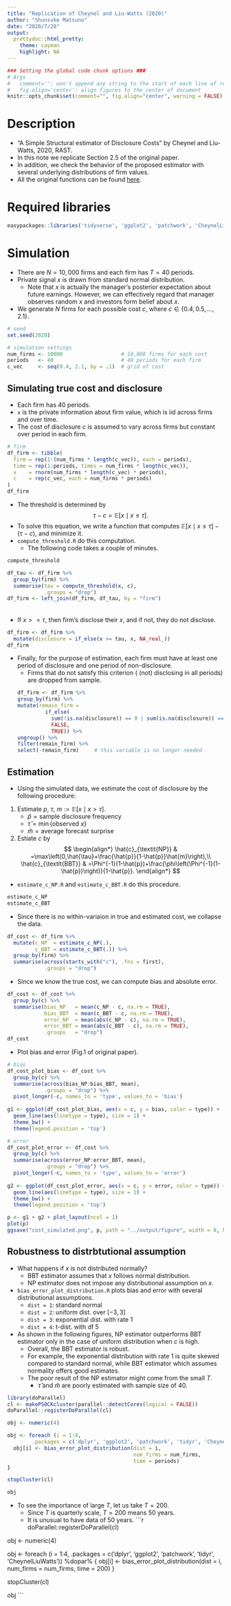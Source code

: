```yaml
---
title: "Replication of Cheynel and Liu-Watts (2020)"
author: "Shunsuke Matsuno"
date: "2020/7/28"
output:
  prettydoc::html_pretty:
    theme: cayman
    highlight: NA
---
```


```r
### Setting the global code chunk options ###
# Args
#   comment='': won't append any string to the start of each line of results
#   fig.align='center': align figures to the center of document
knitr::opts_chunk$set(comment="", fig.align="center", warning = FALSE)
```

# Description
- "A Simple Structural estimator of Disclosure Costs" by Cheynel and Liu-Watts, 2020, RAST.
- In this note we replicate Section 2.5 of the original paper.
- In addition, we check the behavior of the proposed estimator with several underlying distributions of firm values.
- All the original functions can be found [here](https://github.com/ShunsukeMatsuno/DisclosureCost).

# Required libraries
```r
easypackages::libraries('tidyverse', 'ggplot2', 'patchwork', 'CheynelLiuWatts')
```


# Simulation
- There are $N=10,000$ firms and each firm has $T=40$ periods.
- Private signal $x$ is drawn from standard normal distribution.
    - Note that $x$ is actually the manager's posterior expectation about future earnings. However, we can effectively regard that manager observes random $x$ and investors form belief about $x$.
- We generate $N$ firms for each possible cost $c$, where $c \in \{ 0.4, 0.5, \dots, 2.1 \}$. 
    
```r
# seed
set.seed(2020)

# simulation settings
num_firms <- 10000                   # 10,000 firms for each cost
periods   <- 40                      # 40 periods for each firm
c_vec     <- seq(0.4, 2.1, by = .1)  # grid of cost
```

## Simulating true cost and disclosure
- Each firm has 40 periods.
- `x` is the private information about firm value, which is iid across firms and over time.
- The cost of disclosure $c$ is assumed to vary across firms but constant over period in each firm.

```r
# firm
df_firm <- tibble(
  firm = rep(1:(num_firms * length(c_vec)), each = periods),
  time = rep(1:periods, times = num_firms * length(c_vec)),
  x    = rnorm(num_firms * length(c_vec) * periods),
  c    = rep(c_vec, each = num_firms * periods)
)
df_firm
```

- The threshold is determined by
$$
\tau - c = \mathbb{E}[x \mid x \le \tau].
$$
- To solve this equation, we write a function that computes $\mathbb{E}[x \mid x \le \tau] - (\tau - c )$, and minimize it.
- `compute_threshold.R` do this computation.
    - The following code takes a couple of minutes.
    
```r
compute_threshold
```

```r
df_tau <- df_firm %>% 
  group_by(firm) %>% 
  summarise(tau = compute_threshold(x, c),
            .groups = "drop")
df_firm <- left_join(df_firm, df_tau, by = "firm")
```


######

- If $x>=\tau$, then firm's disclose their $x$, and if not, they do not disclose.
```r
df_firm <- df_firm %>% 
  mutate(disclosure = if_else(x >= tau, x, NA_real_))
df_firm
```

- Finally, for the purpose of estimation, each firm must have at least one period of disclosure and one period of non-disclosure.
    - Firms that do not satisfy this criterion ( (not) disclosing in all periods) are dropped from sample.
```r
df_firm <- df_firm %>% 
  group_by(firm) %>% 
  mutate(remain_firm = 
           if_else(
             sum(!is.na(disclosure)) == 0 | sum(is.na(disclosure)) == 0,
             FALSE,
             TRUE)) %>% 
  ungroup() %>% 
  filter(remain_firm) %>% 
  select(-remain_firm)     # this variable is no longer needed
``` 
    
## Estimation
- Using the simulated data, we estimate the cost of disclosure by the following procedure:
1. Estimate $p$, $\tau$, $m := \mathbb{E}[x\mid x>\tau]$.
    - $\hat{p} = \text{sample disclosure frequency}$
    - $\hat{\tau} = \min\{\text{observed } x\}$
    - $\hat{m} = \text{average forecast surprise}$ 
2. Estiate $c$ by
$$
\begin{align*}
\hat{c}_{\textit{NP}} & =\max\left(0,\hat{\tau}+\frac{\hat{p}}{1-\hat{p}}\hat{m}\right),\\
\hat{c}_{\textit{BBT}} & =\Phi^{-1}(1-\hat{p})+\frac{\phi\left(\Phi^{-1}(1-\hat{p})\right)}{1-\hat{p}}.
\end{align*}
$$

- `estimate_c_NP.R` and `estimate_c_BBT.R` do this procedure.
```r
estimate_c_NP
estimate_c_BBT
```

- Since there is no within-variaion in true and estimated cost, we collapse the data.

```r
df_cost <- df_firm %>% 
  mutate(c_NP  = estimate_c_NP(.),
         c_BBT = estimate_c_BBT(.)) %>% 
  group_by(firm) %>% 
  summarise(across(starts_with("c"), .fns = first),
            .groups = "drop")
```

- Since we know the true cost, we can compute bias and absolute error.
```r
df_cost <- df_cost %>% 
  group_by(c) %>% 
  summarise(bias_NP   = mean(c_NP - c, na.rm = TRUE),
            bias_BBT  = mean(c_BBT - c, na.rm = TRUE),
            error_NP  = mean(abs(c_NP - c), na.rm = TRUE),
            error_BBT = mean(abs(c_BBT - c), na.rm = TRUE),
            .groups   = "drop")
df_cost
```

- Plot bias and error (Fig.1 of original paper).
```r
# bias
df_cost_plot_bias <- df_cost %>% 
  group_by(c) %>% 
  summarise(across(bias_NP:bias_BBT, mean),
            .groups = "drop") %>% 
  pivot_longer(-c, names_to = 'type', values_to = 'bias')
  
g1 <- ggplot(df_cost_plot_bias, aes(x = c, y = bias, color = type)) +
  geom_line(aes(linetype = type), size = 1) + 
  theme_bw() +
  theme(legend.position = 'top') 

# error
df_cost_plot_error <- df_cost %>% 
  group_by(c) %>% 
  summarise(across(error_NP:error_BBT, mean),
            .groups = "drop") %>% 
  pivot_longer(-c, names_to = 'type', values_to = 'error')
  
g2 <- ggplot(df_cost_plot_error, aes(x = c, y = error, color = type)) +
  geom_line(aes(linetype = type), size = 1) +
  theme_bw() +
  theme(legend.position = 'top') 

p <- g1 + g2 + plot_layout(ncol = 1) 
plot(p)
ggsave("cost_simulated.png", p, path = "../output/figure", width = 8, height = 5)
```
## Robustness to distrbtutional assumption
- What happens if $x$ is not distributed normally? 
    - BBT estimator assumes that $x$ follows normal distribution.
    - NP estimator does not impose any distributional assumption on $x$.
- `bias_error_plot_distribution.R` plots bias and error with several distributional assumptions.
    - `dist = 1`: standard normal
    - `dist = 2`: uniform dist. over $[-3,3]$
    - `dist = 3`: exponential dist. with rate $1$ 
    - `dist = 4`: t-dist. with df $5$
- As shown in the following figures, NP estimator outperforms BBT estimator only in the case of uniform distribution when $c$ is high.
    - Overall, the BBT estimator is robust.
    - For example, the exponential distribution with rate $1$ is quite skewed compared to standard normal, while BBT estimator which assumes normality offers good estimates.
    - The poor result of the NP estimator might come from the small $T$. 
        - $\hat{\tau}$ and $\hat{m}$ are poorly estimated with sample size of 40.
    
```r
library(doParallel)
cl <- makePSOCKcluster(parallel::detectCores(logical = FALSE))
doParallel::registerDoParallel(cl)

obj <- numeric(4)

obj <- foreach (i = 1:4,
        .packages = c('dplyr', 'ggplot2', 'patchwork', 'tidyr', 'CheynelLiuWatts')) %dopar% {
  obj[i] <- bias_error_plot_distribution(dist = i, 
                                         num_firms = num_firms, 
                                         time = periods)
}

stopCluster(cl)

obj
```

- To see the importance of large $T$, let us take $T = 200$.
    - Since $T$ is quarterly scale, $T=200$ means $50$ years.
    - It is unusual to have data of $50$ years.
```r
doParallel::registerDoParallel(cl)

obj <- numeric(4)

obj <- foreach (i = 1:4,
        .packages = c('dplyr', 'ggplot2', 'patchwork', 'tidyr', 'CheynelLiuWatts')) %dopar% {
  obj[i] <- bias_error_plot_distribution(dist = i, 
                                         num_firms = num_firms, 
                                         time = 200)
}

stopCluster(cl)

obj
```